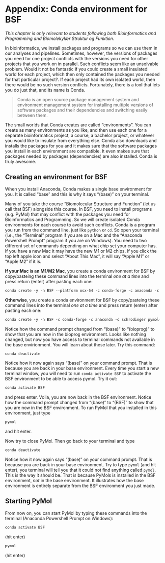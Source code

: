 # Appendix: Conda environment for BSF

*This chapter is only relevant to students following both Bioinformatics and Programming and Biomolekylær Struktur og Funktion.*

In bioinformatics, we install packages and programs so we can use them in our analyses and pipelines. Sometimes, however, the versions of packages you need for one project conflicts with the versions you need for other projects that you work on in parallel. Such conflicts seem like an unsolvable problem. Would it not be fantastic if you could create a small insulated world for each project, which then only contained the packages you needed for that particular project?. If each project had its own isolated world, then there would be no such version conflicts. Fortunately, there is a tool that lets you do just that, and its name is Conda.

> Conda is an open source package management system and environment management system for installing multiple versions of software packages and their dependencies and switching easily between them.

The small worlds that Conda creates are called "environments". You can create as many environments as you like, and then use each one for a separate bioinformatics project, a course, a bachelor project, or whatever you would like to insulate from everything else. Conda also downloads and installs the packages for you and it makes sure that the software packages you install in each environment are compatible. It even makes sure that packages needed by packages (dependencies) are also installed. Conda is truly awesome.

## Creating an environment for BSF {.unnumbered}

When you install Anaconda, Conda makes a single base environment for you. It is called "base" and this is why it says "(base)" on your terminal.

Many of you take the course "Biomolecular Structure and Function" (let us call that BSF) alongside this course. In BSF, you need to install programs (e.g. PyMol) that may conflict with the packages you need for Bioinformatics and Programming. So we will create isolated Conda environments for each course to avoid such conflicts. Conda is a program you run from the command line, just like `python` or `cd`. So open your terminal (i.e., the "Terminal" program if you are on a Mac and the "Anaconda Powershell Prompt" program if you are on Windows). You need to two different set of commands depending on what chip set your computer has. If you have a new Mac it may have the new M1 or M2 chips. If you click the top left apple icon and select "About This Mac", it will say "Apple M1" or "Apple M2" if it is.

**If your Mac is an M1/M2 Mac**, you create a conda environment for BSF by copy/pasteing these command lines into the terminal *one at a time* and press return (enter) after pasting each one:

```.txt
conda create -y -n BSF --platform osx-64 -c conda-forge -c anaconda -c schrodinger pymol-bundle pyqt
```

**Otherwise**, you create a conda environment for BSF by copy/pasteing these command lines into the terminal *one at a time* and press return (enter) after pasting each one:

```.txt
conda create -y -n BSF -c conda-forge -c anaconda -c schrodinger pymol-bundle pyqt
```

Notice how the command prompt changed from "(base)" to "(bioprog)" to show that you are now in the bioprog environment. Looks like nothing changed, but now you have access to terminal commands not available in the base envirionment. You will learn about these later. Try this command:

```.txt
conda deactivate
```

Notice how it now again says "(base)" on your command prompt. That is because you are back in your base environment. Every time you start a new terminal window, you will need to run `conda activate BSF` to activate the BSF environment to be able to access pymol. Try it out:

```.txt
conda activate BSF
```

and press enter. Voila, you are now back in the BSF environment. Notice how the command prompt changed from "(base)" to "(BSF)" to show that you are now in the BSF environment. To run PyMol that you installed in this environment, just type

```.txt
pymol
```

and hit enter.

Now try to close PyMol. Then go back to your terminal and type

```.txt
conda deactivate
```

Notice how it now again says "(base)" on your command prompt. That is because you are back in your base environment. Try to type `pymol` (and hit enter), you terminal will tell you that it could not find anything called `pymol`. This is the way it should be. That is because PyMols is installed in the BSF environment, *not* in the base environment. It illustrates how the base environment is entirely separate from the BSF environment you just made.

## Starting PyMol {.unnumbered}

From now on, you can start PyMol by typing these commands into the terminal (Anaconda Powershell Prompt on Windows):

```.txt
conda activate BSF
```

(hit enter)

```.txt
pymol
```

(hit enter)

